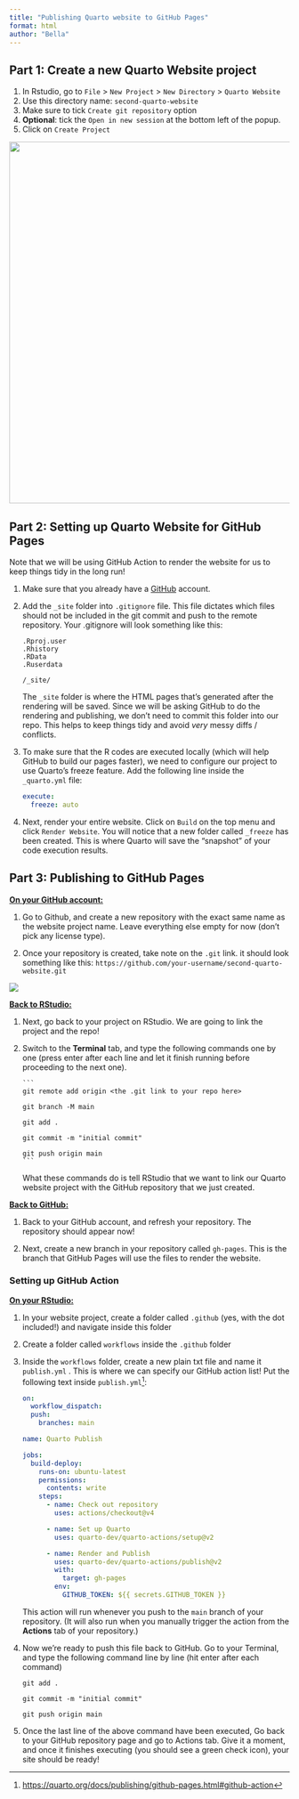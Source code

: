 ```yaml
---
title: "Publishing Quarto website to GitHub Pages"
format: html
author: "Bella"
---
```


## Part 1: Create a new Quarto Website project

1.  In Rstudio, go to `File` \> `New Project` \> `New Directory` \> `Quarto Website`
2.  Use this directory name: `second-quarto-website`
3.  Make sure to tick `Create git repository` option
4.  **Optional**: tick the `Open in new session` at the bottom left of the popup.
5.  Click on `Create Project`

![](images/ghpages-web.jpg){width="650"}

## Part 2: Setting up Quarto Website for GitHub Pages

::: callout-note
Note that we will be using GitHub Action to render the website for us to keep things tidy in the long run!
:::

1.  Make sure that you already have a [GitHub](https://github.com/) account.

2.  Add the `_site` folder into `.gitignore` file. This file dictates which files should not be included in the git commit and push to the remote repository. Your .gitignore will look something like this:

    ```         
    .Rproj.user
    .Rhistory
    .RData
    .Ruserdata

    /_site/
    ```

    ::: callout-note
    The `_site` folder is where the HTML pages that's generated after the rendering will be saved. Since we will be asking GitHub to do the rendering and publishing, we don't need to commit this folder into our repo. This helps to keep things tidy and avoid *very* messy diffs / conflicts.
    :::

3.  To make sure that the R codes are executed locally (which will help GitHub to build our pages faster), we need to configure our project to use Quarto's freeze feature. Add the following line inside the `_quarto.yml` file:

    ``` yaml
    execute:
      freeze: auto
    ```

4.  Next, render your entire website. Click on `Build` on the top menu and click `Render Website`. You will notice that a new folder called `_freeze` has been created. This is where Quarto will save the "snapshot" of your code execution results.

## Part 3: Publishing to GitHub Pages

[**On your GitHub account:**]{.underline}

1.  Go to Github, and create a new repository with the exact same name as the website project name. Leave everything else empty for now (don’t pick any license type).

2.  Once your repository is created, take note on the `.git` link. it should look something like this: `https://github.com/your-username/second-quarto-website.git`

![](images/gh-pages-init.jpg){fig-align="center"}

[**Back to RStudio:**]{.underline}

1.  Next, go back to your project on RStudio. We are going to link the project and the repo!

2.  Switch to the **Terminal** tab, and type the following commands one by one (press enter after each line and let it finish running before proceeding to the next one).

    ````         
    ```         
    git remote add origin <the .git link to your repo here>

    git branch -M main

    git add .  

    git commit -m "initial commit"

    git push origin main
    ```
    ````

    What these commands do is tell RStudio that we want to link our Quarto website project with the GitHub repository that we just created.

[**Back to GitHub:**]{.underline}

1.  Back to your GitHub account, and refresh your repository. The repository should appear now!

2.  Next, create a new branch in your repository called `gh-pages`. This is the branch that GitHub Pages will use the files to render the website.

### Setting up GitHub Action

[**On your RStudio:**]{.underline}

1.  In your website project, create a folder called `.github` (yes, with the dot included!) and navigate inside this folder

2.  Create a folder called `workflows` inside the `.github` folder

3.  Inside the `workflows` folder, create a new plain txt file and name it `publish.yml` . This is where we can specify our GitHub action list! Put the following text inside `publish.yml`[^1]:

    ``` yaml
    on:
      workflow_dispatch:
      push:
        branches: main

    name: Quarto Publish

    jobs:
      build-deploy:
        runs-on: ubuntu-latest
        permissions:
          contents: write
        steps:
          - name: Check out repository
            uses: actions/checkout@v4

          - name: Set up Quarto
            uses: quarto-dev/quarto-actions/setup@v2

          - name: Render and Publish
            uses: quarto-dev/quarto-actions/publish@v2
            with:
              target: gh-pages
            env:
              GITHUB_TOKEN: ${{ secrets.GITHUB_TOKEN }}
    ```

    This action will run whenever you push to the `main` branch of your repository. (It will also run when you manually trigger the action from the **Actions** tab of your repository.)

4.  Now we're ready to push this file back to GitHub. Go to your Terminal, and type the following command line by line (hit enter after each command)

    ```         
    git add .  

    git commit -m "initial commit"

    git push origin main
    ```

5.  Once the last line of the above command have been executed, Go back to your GitHub repository page and go to Actions tab. Give it a moment, and once it finishes executing (you should see a green check icon), your site should be ready!

[^1]: <https://quarto.org/docs/publishing/github-pages.html#github-action>
